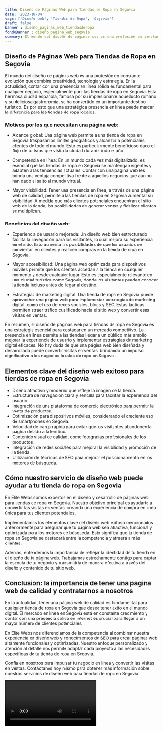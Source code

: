 ```yaml
---
title: Diseño de Páginas Web para Tiendas de Ropa en Segovia
date: '2023-10-04'
tags: ['Diseño web', 'Tiendas de Ropa', 'Segovia']
draft: false
banner : diseño_paginas_web_tiendasderopa
fondoBanner : diseño_pagina_web_segovia
summary: El mundo del diseño de páginas web es una profesión en constante evolución que combina creatividad, tecnología y estrategia. En la actualidad, contar con una presencia en línea sólida es fundamental para cualquier negocio, especialmente para las tiendas de ropa en Segovia. Esta hermosa ciudad española, famosa por su impresionante acueducto romano y su deliciosa gastronomía, se ha convertido en un importante destino turístico. Es por esto que una estratégica presencia en línea puede marcar la diferencia para las tiendas de ropa locales.
---
```


## Diseño de Páginas Web para Tiendas de Ropa en Segovia

El mundo del diseño de páginas web es una profesión en constante evolución que combina creatividad, tecnología y estrategia. En la actualidad, contar con una presencia en línea sólida es fundamental para cualquier negocio, especialmente para las tiendas de ropa en Segovia. Esta hermosa ciudad española, famosa por su impresionante acueducto romano y su deliciosa gastronomía, se ha convertido en un importante destino turístico. Es por esto que una estratégica presencia en línea puede marcar la diferencia para las tiendas de ropa locales.

### Motivos por los que necesitan una página web:

- Alcance global: Una página web permite a una tienda de ropa en Segovia traspasar los límites geográficos y alcanzar a potenciales clientes de todo el mundo. Esto es particularmente beneficioso dado el flujo de turistas que visita la ciudad durante todo el año.

- Competencia en línea: En un mundo cada vez más digitalizado, es esencial que las tiendas de ropa en Segovia se mantengan vigentes y adapten a las tendencias actuales. Contar con una página web les brinda una ventaja competitiva frente a aquellos negocios que aún no han dado el salto al mundo virtual.

- Mayor visibilidad: Tener una presencia en línea, a través de una página web de calidad, permite a las tiendas de ropa en Segovia aumentar su visibilidad. A medida que más clientes potenciales encuentran el sitio web de la tienda, las posibilidades de generar ventas y fidelizar clientes se multiplican.

### Beneficios del diseño web:

- Experiencia de usuario mejorada: Un diseño web bien estructurado facilita la navegación para los visitantes, lo cual mejora su experiencia en el sitio. Esto aumenta las posibilidades de que los usuarios se conviertan en clientes y realicen compras en la tienda de ropa en Segovia.

- Mayor accesibilidad: Una página web optimizada para dispositivos móviles permite que los clientes accedan a la tienda en cualquier momento y desde cualquier lugar. Esto es especialmente relevante en una ciudad turística como Segovia, donde los visitantes pueden conocer la tienda incluso antes de llegar al destino.

- Estrategias de marketing digital: Una tienda de ropa en Segovia puede aprovechar una página web para implementar estrategias de marketing digital, como el uso de redes sociales, blogs y SEO. Estas tácticas permiten atraer tráfico cualificado hacia el sitio web y convertir esas visitas en ventas.

En resumen, el diseño de páginas web para tiendas de ropa en Segovia es una estrategia esencial para destacar en un mercado competitivo. La presencia en línea permite a las tiendas llegar a un público más amplio, mejorar la experiencia de usuario y implementar estrategias de marketing digital eficaces. No hay duda de que una página web bien diseñada y desarrollada puede convertir visitas en ventas, brindando un impulso significativo a los negocios locales de ropa en Segovia.

<GifSeo />

<Cta />

## Elementos clave del diseño web exitoso para tiendas de ropa en Segovia

- Diseño atractivo y moderno que refleje la imagen de la tienda.
- Estructura de navegación clara y sencilla para facilitar la experiencia del usuario.
- Integración de una plataforma de comercio electrónico para permitir la venta de productos.
- Optimización para dispositivos móviles, considerando el creciente uso de smartphones en Segovia.
- Velocidad de carga rápida para evitar que los visitantes abandonen la página debido a la lentitud.
- Contenido visual de calidad, como fotografías profesionales de los productos.
- Integración de redes sociales para mejorar la visibilidad y promoción de la tienda.
- Utilización de técnicas de SEO para mejorar el posicionamiento en los motores de búsqueda.

## Cómo nuestro servicio de diseño web puede ayudar a tu tienda de ropa en Segovia

En Élite Webs somos expertos en el diseño y desarrollo de páginas web para tiendas de ropa en Segovia. Nuestro objetivo principal es ayudarte a convertir las visitas en ventas, creando una experiencia de compra en línea única para tus clientes potenciales.

Implementamos los elementos clave del diseño web exitoso mencionados anteriormente para asegurar que tu página web sea atractiva, funcional y optimizada para los motores de búsqueda. Esto significa que tu tienda de ropa en Segovia se destacará entre la competencia y atraerá a más clientes.

Además, entendemos la importancia de reflejar la identidad de tu tienda en el diseño de tu página web. Trabajamos estrechamente contigo para captar la esencia de tu negocio y transmitirla de manera efectiva a través del diseño y contenido de tu sitio web.

## Conclusión: la importancia de tener una página web de calidad y contratarnos a nosotros

En la actualidad, tener una página web de calidad es fundamental para cualquier tienda de ropa en Segovia que desee tener éxito en el mundo digital. El mercado en línea en Segovia está en constante crecimiento y contar con una presencia sólida en internet es crucial para llegar a un mayor número de clientes potenciales.

En Élite Webs nos diferenciamos de la competencia al combinar nuestra experiencia en diseño web y conocimientos de SEO para crear páginas web altamente funcionales y optimizadas. Nuestro enfoque personalizado y atención al detalle nos permite adaptar cada proyecto a las necesidades específicas de tu tienda de ropa en Segovia.

Confía en nosotros para impulsar tu negocio en línea y convertir las visitas en ventas. Contáctanos hoy mismo para obtener más información sobre nuestros servicios de diseño web para tiendas de ropa en Segovia.

<Video />

<CtaBot job='Tiendas de Ropa' city='Segovia'/>

<Gmaps query='Segovia+españa+maps' />